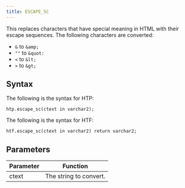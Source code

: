 ```yaml
---
title: ESCAPE_SC
---
```


This replaces characters that have special meaning in HTML with their escape sequences. The following characters are converted:

- `&` to `&amp;`
- `""` to `&quot:`
- `<` to `&lt;`
- `>` to `&gt;`

## Syntax

The following is the syntax for HTP:
```
htp.escape_sc(ctext in varchar2);
```

The following is the syntax for HTF:
```
htf.escape_sc(ctext in varchar2) return varchar2;
```

## Parameters

| Parameter | Function |
| --------- | -------- |
| ctext | The string to convert. |

